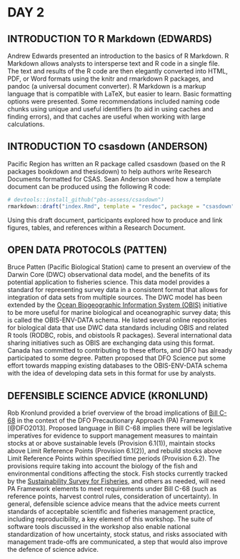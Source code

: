 # DAY 2

## INTRODUCTION TO R Markdown (EDWARDS)

Andrew Edwards presented an introduction to the basics of R Markdown. R Markdown
allows analysts to intersperse text and R code in a single file. The text and
results of the R code are then
elegantly converted into HTML, PDF, or Word formats using the knitr and
rmarkdown R packages, and pandoc (a universal document converter). R Markdown is
a markup language that is compatible with LaTeX, but easier to learn.
Basic formatting options were presented. Some recommendations included naming
code chunks using unique and useful identifiers (to aid in using caches and
finding errors), and that caches are useful when working with large calculations.

## INTRODUCTION TO csasdown (ANDERSON)

Pacific Region has written an R package called csasdown (based on the R packages
bookdown and thesisdown) to help authors write Research Documents formatted for
CSAS.
Sean Anderson showed how a template document can be produced using the following
R code:

```r
# devtools::install_github("pbs-assess/csasdown")
rmarkdown::draft("index.Rmd", template = "resdoc", package = "csasdown")
```

Using this draft document, participants explored how to produce and link
figures, tables, and references within a Research Document.

## OPEN DATA PROTOCOLS (PATTEN)

Bruce Patten (Pacific Biological Station) came to present 
an overview of the Darwin Core (DWC) observational data model,
and the benefits of its potential application to fisheries science. This data
model provides a standard for representing survey data in a consistent format
that allows for integration of data sets from multiple sources. The DWC model
has been extended by the [Ocean Biogeographic Information System
(OBIS)](http://www.iobis.org) initiative to be more useful for marine biological
and oceanographic survey data; this is called the OBIS-ENV-DATA schema. He listed
several online repositories for biological data that use DWC data
standards including OBIS and related R tools (RODBC, robis, and obistools R
packages). Several international data sharing initiatives such as OBIS are
exchanging data using this format. Canada has committed to contributing to
these efforts, and DFO has already participated to some degree. Patten proposed 
that DFO Science put some effort towards mapping existing databases to the 
OBIS-ENV-DATA schema with the idea of developing data sets in this format for 
use by analysts.

## DEFENSIBLE SCIENCE ADVICE (KRONLUND)

Rob Kronlund provided a brief overview of the broad implications of 
[Bill C-68](http://www.parl.ca/DocumentViewer/en/42-1/bill/C-68/third-reading)
in the context of the DFO Precautionary Approach (PA) Framework [@DFO2013]. 
Proposed language in Bill C-68 implies
there will be legislative imperatives for evidence to support management
measures to maintain stocks at or above sustainable levels (Provision 6.1(1)),
maintain stocks above Limit Reference Points (Provision 6.1(2)), and rebuild
stocks above Limit Reference Points within specified time periods (Provision
6.2). The provisions require taking into account the biology of the fish and
environmental conditions affecting the stock. Fish stocks currently tracked by
the [Sustainability Survey for
Fisheries](http://www.dfo-mpo.gc.ca/reports-rapports/regs/sff-cpd/survey-sondage/index-en.html), 
and others as needed, will need PA Framework elements to meet requirements under
Bill C-68 (such as reference points, harvest control rules, consideration of
uncertainty). In general, defensible science advice means that the advice meets
current standards of acceptable scientific and fisheries management practice,
including reproducibility, a key element of this workshop. The suite of
software tools discussed in the workshop also enable national standardization
of how uncertainty, stock status, and risks associated with management
trade-offs are communicated, a step that would also improve the defence of
science advice.
